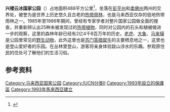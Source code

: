 {{Infobox protected area 
| name = 兴楼云冰国家公园
| iucn_category = II
| photo = Kincin.jpg
| photo_caption = 
| map = Malaysia West
| map_caption = 
| map_width = 
| label = '''兴楼云冰'''
| label_position = right
| location = {{MAS}} {{Johor}}和{{Pahang}}
| nearest_city = [[居銮|居銮]]
| area_km2 = 870
| established = 1993
| visitation_num = 
| visitation_year = 
| governing_body = 
}}

'''兴楼云冰国家公园'''（{{lang-ms|Taman Negara Endau-Rompin}}）占地面积488平方公里<ref>{{Cite web |url=http://www.promotemalaysia.com.tw/park_1_sub1.aspx?Country_Park_id=2 |title=存档副本 |accessdate=2012-04-24 |archive-date=2014-06-13 |archive-url=https://web.archive.org/web/20140613085619/http://www.promotemalaysia.com.tw/park_1_sub1.aspx?Country_Park_id=2 |dead-url=no }}</ref>，坐落在[[彭亨州|彭亨州]]和[[柔佛州|柔佛州]]两州的交界处，被誉为是世界上历史悠久且古老的[[热带雨林|热带雨林]]，也是马来西亚仅存的低地热带雨林之一。1985年至1986年期间，曾经有专家学者对整片国家公园做全面的搜查，并重新辨认出25种未被发现过的[[热带植物|热带植物]]，同时对公园内的石头和植被做进一步的观察，这里的森林年龄已经有2亿4千8百万年的历史。[[老虎|老虎]]、[[大象|大象]]、[[马来貘|马来貘]]是公园里常见的[[野生动物|野生动物]]，此外这里也是[[苏门答腊犀牛|苏门答腊犀牛]]的主要栖息地之一，这里也是登山爱好者的乐园。在丛林里登山，游客将亲身体验跋山涉水的乐趣。参观原住民的住处可了解他们的生活习俗。

==参考资料==
{{Portal|马来西亚}}
{{马来西亚地理小作品}}
{{马来西亚国家公园}}
{{东海岸经济特区}}
{{柔佛州旅游景点}}
[[Category:马来西亚国家公园|Category:马来西亚国家公园]]
[[Category:IUCN分类II|Category:IUCN分类II]]
[[Category:1993年設立的保護區|Category:1993年設立的保護區]]
[[Category:1993年馬來西亞建立|Category:1993年馬來西亞建立]]